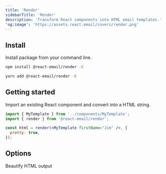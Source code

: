 ```yaml
---
title: 'Render'
sidebarTitle: 'Render'
description: 'Transform React components into HTML email templates.'
'og:image': 'https://assets.react.email/covers/render.png'
---
```


## Install

Install package from your command line.

<CodeGroup>

```sh npm
npm install @react-email/render -E
```

```sh yarn
yarn add @react-email/render -E
```

</CodeGroup>

## Getting started

Import an existing React component and convert into a HTML string.

```jsx
import { MyTemplate } from '../components/MyTemplate';
import { render } from '@react-email/render';

const html = render(<MyTemplate firstName="Jim" />, {
  pretty: true,
});
```

## Options

<ResponseField name="pretty" type="boolean">
  Beautify HTML output
</ResponseField>
